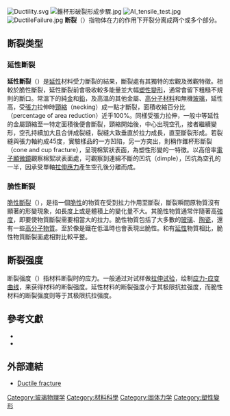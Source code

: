 {{機械失效模式}}
[[File:Ductility.svg|left]]
[[File:錐杯形破裂形成步驟.jpg|left]]
[[File:Al_tensile_test.jpg|thumb]]
[[File:DuctileFailure.jpg|thumb]]
'''断裂'''（{{lang-en|fracture}}）指物体在力的作用下开裂分离成两个或多个部分。

== 断裂类型==

=== 延性斷裂 ===

'''延性斷裂'''（{{lang-en|ductile fracture}}）是[[延性|延性]]材料受力斷裂的結果，斷裂處有其獨特的宏觀及微觀特徵。相較於脆性斷裂，延性斷裂前會吸收較多能量並大幅[[塑性變形|塑性變形]]，通常會留下粗糙不規則的斷口。常溫下的純[[金|金]]和[[鉛|鉛]]，及高溫的其他金屬、[[高分子材料|高分子材料]]和無機[[玻璃|玻璃]]，延性高，受[[張力|張力]]拉伸時[[頸縮|頸縮]]（necking）成一點才斷裂，面積收縮百分比（percentage of area reduction）近乎100%。同樣受張力拉伸，一般中等延性的金屬頸縮至一特定面積後便會斷裂，頸縮開始後，中心出現空孔，接者繼續變形，空孔持續加大且合併成裂縫，裂縫大致垂直於拉力成長，直至斷裂形成。若裂縫與張力軸約成45度，實驗樣品的一方凹陷，另一方突出，則稱作錐杯形斷裂（cone and cup fracture），呈現棉絮狀表面，為塑性形變的一特徵。以高倍率[[電子顯微鏡|電子顯微鏡]]觀察棉絮狀表面處，可觀察到連綿不斷的凹坑（dimple），凹坑為空孔的一半，因承受單軸[[拉伸應力|拉伸應力]]產生空孔後分離而成。

=== 脆性斷裂===

[[脆性斷裂|脆性斷裂]]（{{lang-en|brittle fracture}}），是指一個[[脆性|脆性]]的物質在受到拉力作用至斷裂，斷裂瞬間原物質沒有顯著的形變現象，如長度上或是體積上的變化量不大。其脆性物質通常伴隨著高[[強度|強度]]，即要使物質斷裂需要相當大的拉力。脆性物質包括了大多數的[[玻璃|玻璃]]、[[陶瓷|陶瓷]]，還有一些[[高分子物質|高分子物質]]。至於像是鐵在低溫時也會表現出脆性。和有[[延性|延性]]物質相比，脆性物質斷裂面處相對比較平整。

== 断裂强度 ==
断裂强度（{{lang-en|fracture strength}}）指材料断裂时的应力。一般通过对试样做[[拉伸试验|拉伸试验]]，绘制[[应力-应变曲线|应力-应变曲线]]，来获得材料的断裂强度。延性材料的断裂强度小于其极限抗拉强度，而脆性材料的断裂强度则等于其极限抗拉强度。

==  參考文獻 ==
*{{cite book |title=Introduction to Materials Science and Engineering |url=https://books.google.com.tw/books?id=NqscfC9TMjsC |author=Yip-Wah Chung |publisher=Taylor & Francis |page=106 |access-date=2015-08-24 |archive-date=2016-03-04 |archive-url=https://web.archive.org/web/20160304204432/https://books.google.com.tw/books?id=NqscfC9TMjsC |dead-url=no }}
*{{cite book |title=Mechanics and Mechanisms of Fracture: An Introduction |url=https://books.google.com.tw/books?id=2R9k6LxGI0kC |author=Alan F. Liu |publisher=ASM International |page =63 }}

==  外部連結 ==
*[http://www.msm.cam.ac.uk/phase-trans/2008/weld/weld.html Ductile fracture] {{Wayback|url=http://www.msm.cam.ac.uk/phase-trans/2008/weld/weld.html |date=20160806203358 }}
{{Mineral identification}}
[[Category:玻璃物理学|Category:玻璃物理学]]
[[Category:材料科學|Category:材料科學]]
[[Category:固体力学|Category:固体力学]]
[[Category:塑性變形|Category:塑性變形]]